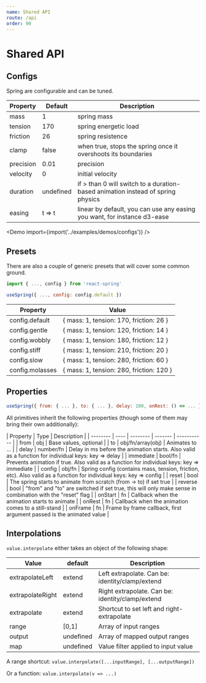 ```yaml
---
name: Shared API
route: /api
order: 90
---
```



# Shared API

## Configs

Spring are configurable and can be tuned.

| Property                  | Default | Description       |
| ------------------------- | ----------- | ------------- |
| mass                      | 1           | spring mass
| tension                   | 170         | spring energetic load
| friction                  | 26          | spring resistence
| clamp                     | false       | when true, stops the spring once it overshoots its boundaries
| precision                 | 0.01        | precision
| velocity                  | 0           | initial velocity
| duration                  | undefined    | if > than 0 will switch to a duration-based animation instead of spring physics
| easing                    | t => t      | linear by default, you can use any easing you want, for instance d3-ease

<Demo import={import('../examples/demos/configs')} />

## Presets

There are also a couple of generic presets that will cover some common ground.

```jsx
import { ..., config } from 'react-spring'

useSpring({ ..., config: config.default })
```

| Property                  | Value |
| ------------------------- | ------- |
| config.default             | { mass: 1, tension: 170, friction: 26 } |
| config.gentle              | { mass: 1, tension: 120, friction: 14 } |
| config.wobbly              | { mass: 1, tension: 180, friction: 12 } |
| config.stiff               | { mass: 1, tension: 210, friction: 20 } |
| config.slow                | { mass: 1, tension: 280, friction: 60 } |
| config.molasses            | { mass: 1, tension: 280, friction: 120 } |

## Properties

```jsx
useSpring({ from: { ... }, to: { ... }, delay: 100, onRest: () => ... })
```

All primitives inherit the following properties (though some of them may bring their own additionally):

| Property | Type | Description |
| -------- | ---- | -------- | ------- | ----------- |
| from     | obj | Base values, optional |
| to       | obj/fn/array(obj) | Animates to ... |
| delay     | number/fn | Delay in ms before the animation starts. Also valid as a function for individual keys: key => delay |
| immediate     | bool/fn | Prevents animation if true. Also valid as a function for individual keys: key => immediate |
| config     | obj/fn | Spring config (contains mass, tension, friction, etc). Also valid as a function for individual keys: key => config |
| reset     | bool | The spring starts to animate from scratch (from -> to) if set true |
| reverse     | bool | "from" and "to" are switched if set true, this will only make sense in combination with the "reset" flag |
| onStart     | fn | Callback when the animation starts to animate |
| onRest     | fn | Callback when the animation comes to a still-stand |
| onFrame     | fn | Frame by frame callback, first argument passed is the animated value |

## Interpolations

`value.interpolate` either takes an object of the following shape:

| Value            | default  | Description |
| ---------------- | -------- | ----------- |
| extrapolateLeft  | extend   | Left extrapolate. Can be: identity/clamp/extend
| extrapolateRight | extend   | Right extrapolate. Can be: identity/clamp/extend
| extrapolate      | extend   | Shortcut to set left and right-extrapolate
| range            | [0,1]    | Array of input ranges
| output           | undefined | Array of mapped output ranges
| map              | undefined | Value filter applied to input value

A range shortcut: `value.interpolate([...inputRange], [...outputRange])`

Or a function: `value.interpolate(v => ...)`